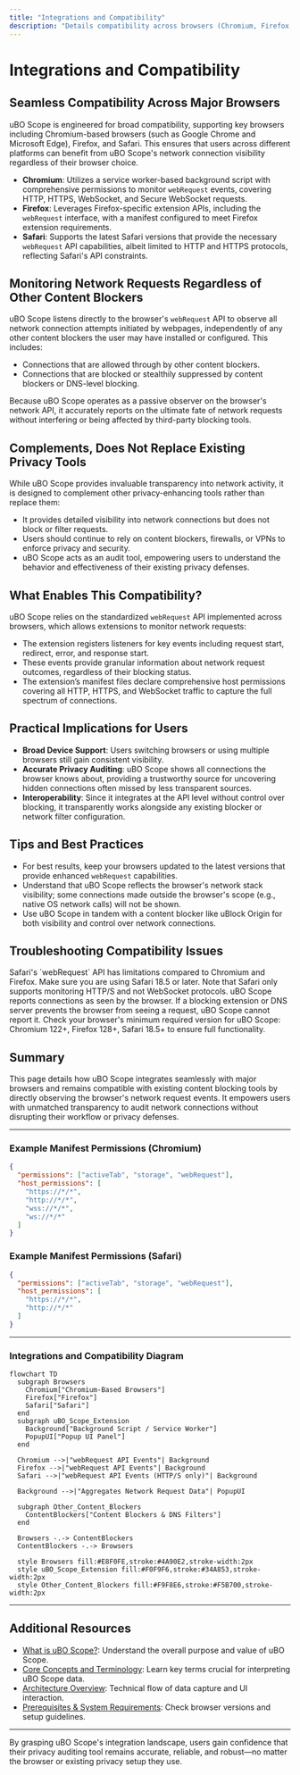 ```yaml
---
title: "Integrations and Compatibility"
description: "Details compatibility across browsers (Chromium, Firefox, Safari) and highlights that uBO Scope observes all network requests irrespective of other content blockers or DNS-level blocking—so long as the browser’s webRequest API reports them. Describes how uBO Scope complements existing privacy tools instead of replacing them."
---
```


# Integrations and Compatibility

## Seamless Compatibility Across Major Browsers

uBO Scope is engineered for broad compatibility, supporting key browsers including Chromium-based browsers (such as Google Chrome and Microsoft Edge), Firefox, and Safari. This ensures that users across different platforms can benefit from uBO Scope's network connection visibility regardless of their browser choice.

- **Chromium**: Utilizes a service worker-based background script with comprehensive permissions to monitor `webRequest` events, covering HTTP, HTTPS, WebSocket, and Secure WebSocket requests.
- **Firefox**: Leverages Firefox-specific extension APIs, including the `webRequest` interface, with a manifest configured to meet Firefox extension requirements.
- **Safari**: Supports the latest Safari versions that provide the necessary `webRequest` API capabilities, albeit limited to HTTP and HTTPS protocols, reflecting Safari's API constraints.

## Monitoring Network Requests Regardless of Other Content Blockers

uBO Scope listens directly to the browser's `webRequest` API to observe all network connection attempts initiated by webpages, independently of any other content blockers the user may have installed or configured. This includes:

- Connections that are allowed through by other content blockers.
- Connections that are blocked or stealthily suppressed by content blockers or DNS-level blocking.

Because uBO Scope operates as a passive observer on the browser's network API, it accurately reports on the ultimate fate of network requests without interfering or being affected by third-party blocking tools.

## Complements, Does Not Replace Existing Privacy Tools

While uBO Scope provides invaluable transparency into network activity, it is designed to complement other privacy-enhancing tools rather than replace them:

- It provides detailed visibility into network connections but does not block or filter requests.
- Users should continue to rely on content blockers, firewalls, or VPNs to enforce privacy and security.
- uBO Scope acts as an audit tool, empowering users to understand the behavior and effectiveness of their existing privacy defenses.

## What Enables This Compatibility?

uBO Scope relies on the standardized `webRequest` API implemented across browsers, which allows extensions to monitor network requests:

- The extension registers listeners for key events including request start, redirect, error, and response start.
- These events provide granular information about network request outcomes, regardless of their blocking status.
- The extension’s manifest files declare comprehensive host permissions covering all HTTP, HTTPS, and WebSocket traffic to capture the full spectrum of connections.

## Practical Implications for Users

- **Broad Device Support**: Users switching browsers or using multiple browsers still gain consistent visibility.
- **Accurate Privacy Auditing**: uBO Scope shows all connections the browser knows about, providing a trustworthy source for uncovering hidden connections often missed by less transparent sources.
- **Interoperability**: Since it integrates at the API level without control over blocking, it transparently works alongside any existing blocker or network filter configuration.

## Tips and Best Practices

- For best results, keep your browsers updated to the latest versions that provide enhanced `webRequest` capabilities.
- Understand that uBO Scope reflects the browser's network stack visibility; some connections made outside the browser's scope (e.g., native OS network calls) will not be shown.
- Use uBO Scope in tandem with a content blocker like uBlock Origin for both visibility and control over network connections.

## Troubleshooting Compatibility Issues

<AccordionGroup title="Troubleshooting Compatibility Issues">
<Accordion title="uBO Scope Does Not Show Connections on Safari">
Safari's `webRequest` API has limitations compared to Chromium and Firefox. Make sure you are using Safari 18.5 or later. Note that Safari only supports monitoring HTTP/S and not WebSocket protocols.
</Accordion>
<Accordion title="Connections Not Appearing Due to Other Blockers">
uBO Scope reports connections as seen by the browser. If a blocking extension or DNS server prevents the browser from seeing a request, uBO Scope cannot report it.
</Accordion>
<Accordion title="Browser Version Support">
Check your browser's minimum required version for uBO Scope: Chromium 122+, Firefox 128+, Safari 18.5+ to ensure full functionality.
</Accordion>
</AccordionGroup>

## Summary

This page details how uBO Scope integrates seamlessly with major browsers and remains compatible with existing content blocking tools by directly observing the browser's network request events. It empowers users with unmatched transparency to audit network connections without disrupting their workflow or privacy defenses.

---

### Example Manifest Permissions (Chromium)
```json
{
  "permissions": ["activeTab", "storage", "webRequest"],
  "host_permissions": [
    "https://*/*",
    "http://*/*",
    "wss://*/*",
    "ws://*/*"
  ]
}
```

### Example Manifest Permissions (Safari)
```json
{
  "permissions": ["activeTab", "storage", "webRequest"],
  "host_permissions": [
    "https://*/*",
    "http://*/*"
  ]
}
```

---

### Integrations and Compatibility Diagram
```mermaid
flowchart TD
  subgraph Browsers
    Chromium["Chromium-Based Browsers"]
    Firefox["Firefox"]
    Safari["Safari"]
  end
  subgraph uBO_Scope_Extension
    Background["Background Script / Service Worker"]
    PopupUI["Popup UI Panel"]
  end

  Chromium -->|"webRequest API Events"| Background
  Firefox -->|"webRequest API Events"| Background
  Safari -->|"webRequest API Events (HTTP/S only)"| Background

  Background -->|"Aggregates Network Request Data"| PopupUI

  subgraph Other_Content_Blockers
    ContentBlockers["Content Blockers & DNS Filters"]
  end

  Browsers -.-> ContentBlockers
  ContentBlockers -.-> Browsers

  style Browsers fill:#E8F0FE,stroke:#4A90E2,stroke-width:2px
  style uBO_Scope_Extension fill:#F0F9F6,stroke:#34A853,stroke-width:2px
  style Other_Content_Blockers fill:#F9F8E6,stroke:#F5B700,stroke-width:2px
```

---

## Additional Resources
- [What is uBO Scope?](/overview/getting-started/introduction-product-value): Understand the overall purpose and value of uBO Scope.
- [Core Concepts and Terminology](/overview/core-concepts-architecture/core-terminology): Learn key terms crucial for interpreting uBO Scope data.
- [Architecture Overview](/overview/core-concepts-architecture/architecture-overview): Technical flow of data capture and UI interaction.
- [Prerequisites & System Requirements](/getting-started/installation-basics/prerequisites-system-requirements): Check browser versions and setup guidelines.

---

By grasping uBO Scope's integration landscape, users gain confidence that their privacy auditing tool remains accurate, reliable, and robust—no matter the browser or existing privacy setup they use.

